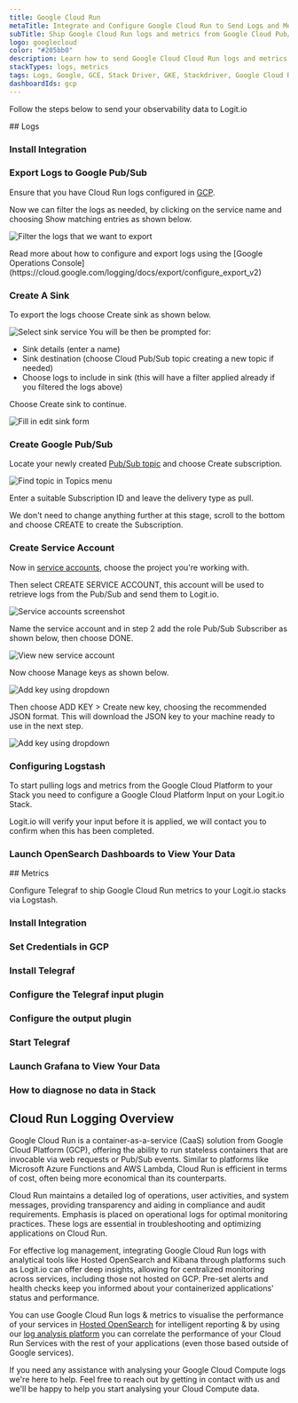 ```yaml
---
title: Google Cloud Run
metaTitle: Integrate and Configure Google Cloud Run to Send Logs and Metrics
subTitle: Ship Google Cloud Run logs and metrics from Google Cloud Pub/Sub to Logit.io
logo: googlecloud
color: "#205bb0"
description: Learn how to send Google Cloud Cloud Run logs and metrics to your Logit.io & simplify your analysis.
stackTypes: logs, metrics
tags: Logs, Google, GCE, Stack Driver, GKE, Stackdriver, Google Cloud Run, GCP, Cloud Compute, Cloud Run, Telegraf, Metrics, Telemetry, OpenTelemetry, Instrumentation, Containerization, Containers
dashboardIds: gcp
---
```


Follow the steps below to send your observability data to Logit.io

<Steps>
  ## Logs
  
  ### Install Integration

  <InstallIntegration/>
  
  ### Export Logs to Google Pub/Sub

  Ensure that you have Cloud Run logs configured in [GCP](https://console.cloud.google.com/logs).

  Now we can filter the logs as needed, by clicking on the service name and choosing Show matching entries as shown below.

  ![Filter the logs that we want to export](@/images/integrations/google-pubsub/filter_logs.png)

  <Callout type="info">
    Read more about how to configure and export logs using the [Google Operations Console](https://cloud.google.com/logging/docs/export/configure_export_v2)
  </Callout>

  ### Create A Sink

  To export the logs choose Create sink as shown below.

  ![Select sink service](@/images/integrations/google-pubsub/gcp-ss2.png)
  You will be then be prompted for:
  - Sink details (enter a name)
  - Sink destination (choose Cloud Pub/Sub topic creating a new topic if needed)
  - Choose logs to include in sink (this will have a filter applied already if you filtered the logs above)

  Choose Create sink to continue.

  ![Fill in edit sink form](@/images/integrations/google-pubsub/gcp-ss3.png)

  ### Create Google Pub/Sub

  Locate your newly created [Pub/Sub topic](https://console.cloud.google.com/cloudpubsub/topic/) and choose Create subscription.

  ![Find topic in Topics menu](@/images/integrations/google-pubsub/gcp-ss5.png)
  
  Enter a suitable Subscription ID and leave the delivery type as pull.

  We don't need to change anything further at this stage, scroll to the bottom and choose CREATE to create the Subscription.

  ### Create Service Account

  Now in [service accounts](https://console.cloud.google.com/iam-admin/serviceaccounts), choose the project you're working with. 
      
  Then select CREATE SERVICE ACCOUNT, this account will be used to retrieve logs from the Pub/Sub and send them to Logit.io.

  ![Service accounts screenshot](@/images/integrations/google-pubsub/gcp-ss8.png)

  Name the service account and in step 2 add the role Pub/Sub Subscriber as shown below, then choose DONE.
  
  ![View new service account](@/images/integrations/google-pubsub/gcp-ss11.png)

  Now choose Manage keys as shown below.

  ![Add key using dropdown](@/images/integrations/google-pubsub/gcp-ss12.png)

  Then choose ADD KEY > Create new key, choosing the recommended JSON format. This will download the JSON key to your machine ready to use in the next step.

  ![Add key using dropdown](@/images/integrations/google-pubsub/gcp-ss13.png)

  ### Configuring Logstash

  To start pulling logs and metrics from the Google Cloud Platform to your Stack you need to configure a Google Cloud Platform Input on your Logit.io Stack.

  <ConfigurePubSub type="" utmSource="pubsubbeat" utmMedium="google" utmCampaign="googlecloudrun"/>

  <Callout type="info">
    Logit.io will verify your input before it is applied, we will contact you to confirm when this has been completed.
  </Callout>

  ### Launch OpenSearch Dashboards to View Your Data

  <LaunchVisualizer type="logs" />
</Steps>

<Steps>
  ## Metrics

  Configure Telegraf to ship Google Cloud Run metrics to your Logit.io stacks via Logstash.
  
  ### Install Integration

  <InstallIntegration/>

  ### Set Credentials in GCP

  <SetGCPCredentials intro="Google Cloud Run emerges as a unique collection of services nested within Google Cloud. It's specifically devised for the development, deployment, and management of containers, stimulating secure and efficient communication among diverse software units within a cloud-oriented ecosystem."/>
  
  ### Install Telegraf

  <InstallTelegraf />

  ### Configure the Telegraf input plugin

  <TelegrafStackDriverInput metric_type="run.googleapis.com"/>

  ### Configure the output plugin

  <TelegrafOutputPlugin />

  ### Start Telegraf

  <StartTelegraf />

  ### Launch Grafana to View Your Data

  <LaunchVisualizer type="metrics" />

  ### How to diagnose no data in Stack

  <DiagnoseNoData />
</Steps>

## Cloud Run Logging Overview

Google Cloud Run is a container-as-a-service (CaaS) solution from Google Cloud Platform (GCP), offering the ability to run stateless containers 
that are invocable via web requests or Pub/Sub events. Similar to platforms like Microsoft Azure Functions and AWS Lambda, Cloud Run is efficient 
in terms of cost, often being more economical than its counterparts.

Cloud Run maintains a detailed log of operations, user activities, and system messages, providing transparency and aiding in compliance and 
audit requirements. Emphasis is placed on operational logs for optimal monitoring practices. These logs are essential in troubleshooting 
and optimizing applications on Cloud Run.

For effective log management, integrating Google Cloud Run logs with analytical tools like Hosted OpenSearch and Kibana through platforms 
such as Logit.io can offer deep insights, allowing for centralized monitoring across services, including those not hosted on GCP. 
Pre-set alerts and health checks keep you informed about your containerized applications' status and performance.
    
You can use Google Cloud Run logs & metrics to visualise the performance of your services in 
[Hosted OpenSearch](https://logit.io/platform/features/hosted-kibana/) for intelligent reporting & by using our 
[log analysis platform](https://logit.io/solutions/analysis/log-analysis) you can correlate the performance of your Cloud Run Services 
with the rest of your applications (even those based outside of Google services).

If you need any assistance with analysing your Google Cloud Compute logs we're here to help. Feel free to reach out by getting in contact 
with us <IntercomButton text="via live chat" /> and we'll be happy to help you start analysing your Cloud Compute data.